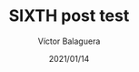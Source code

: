 ---
title: SIXTH post test
author: Víctor Balaguera
slug: setting-url-with-slug-five
date: 2021/01/14
featureImage: fifth.jpg
excerpt: this is the FIFTH excerpt
thumbnail: "fifth.jpg"
tags: 
- tags
---